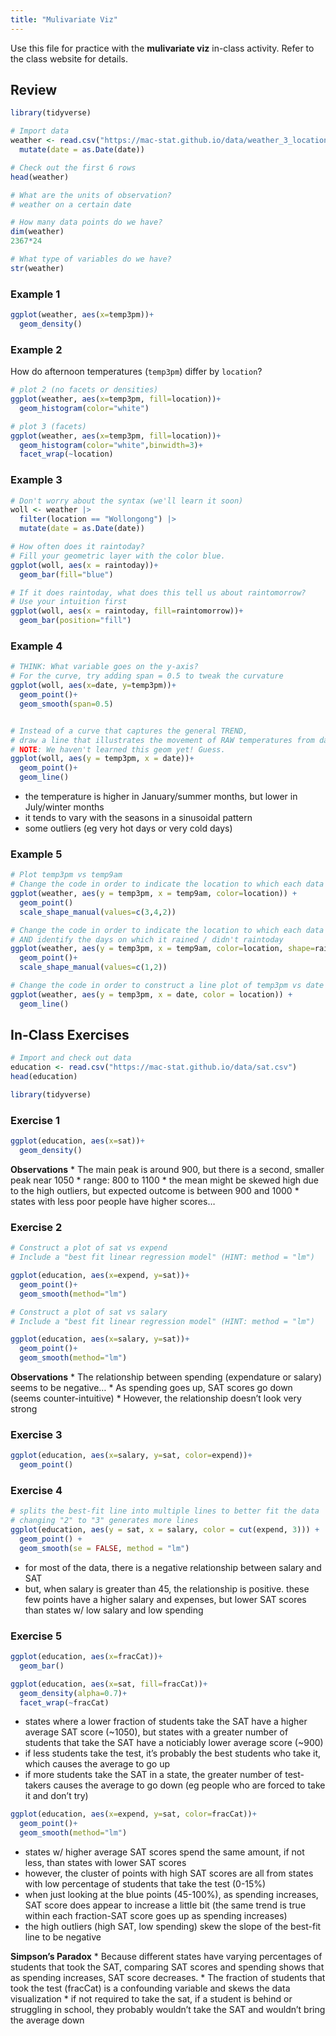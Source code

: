 ```yaml
---
title: "Mulivariate Viz"
---
```


Use this file for practice with the **mulivariate viz** in-class activity.  Refer to the class website for details.

## Review {.unnumbered}

```r
library(tidyverse)

# Import data
weather <- read.csv("https://mac-stat.github.io/data/weather_3_locations.csv") |> 
  mutate(date = as.Date(date))  

# Check out the first 6 rows
head(weather)

# What are the units of observation?
# weather on a certain date

# How many data points do we have? 
dim(weather)
2367*24

# What type of variables do we have?
str(weather)
```

### Example 1 {.unnumbered}

```r
ggplot(weather, aes(x=temp3pm))+
  geom_density()
```

### Example 2 {.unnumbered}
How do afternoon temperatures (`temp3pm`) differ by `location`?
```r
# plot 2 (no facets or densities)
ggplot(weather, aes(x=temp3pm, fill=location))+
  geom_histogram(color="white")

# plot 3 (facets)
ggplot(weather, aes(x=temp3pm, fill=location))+
  geom_histogram(color="white",binwidth=3)+
  facet_wrap(~location)

```

### Example 3 {.unnumbered}
```r
# Don't worry about the syntax (we'll learn it soon)
woll <- weather |>
  filter(location == "Wollongong") |> 
  mutate(date = as.Date(date))  

# How often does it raintoday?
# Fill your geometric layer with the color blue.
ggplot(woll, aes(x = raintoday))+
  geom_bar(fill="blue")

# If it does raintoday, what does this tell us about raintomorrow?
# Use your intuition first
ggplot(woll, aes(x = raintoday, fill=raintomorrow))+
  geom_bar(position="fill") 

```

### Example 4 {.unnumbered}
```r
# THINK: What variable goes on the y-axis?
# For the curve, try adding span = 0.5 to tweak the curvature
ggplot(woll, aes(x=date, y=temp3pm))+
  geom_point()+
  geom_smooth(span=0.5)


# Instead of a curve that captures the general TREND,
# draw a line that illustrates the movement of RAW temperatures from day to day
# NOTE: We haven't learned this geom yet! Guess.
ggplot(woll, aes(y = temp3pm, x = date))+
  geom_point()+
  geom_line()
```
* the temperature is higher in January/summer months, but lower in July/winter months
* it tends to vary with the seasons in a sinusoidal pattern
* some outliers (eg very hot days or very cold days)

### Example 5 {.unnumbered}
```r
# Plot temp3pm vs temp9am
# Change the code in order to indicate the location to which each data point corresponds
ggplot(weather, aes(y = temp3pm, x = temp9am, color=location)) + 
  geom_point()
  scale_shape_manual(values=c(3,4,2))

# Change the code in order to indicate the location to which each data point corresponds
# AND identify the days on which it rained / didn't raintoday
ggplot(weather, aes(y = temp3pm, x = temp9am, color=location, shape=raintoday)) + 
  geom_point()+
  scale_shape_manual(values=c(1,2))

```
```r
# Change the code in order to construct a line plot of temp3pm vs date for each separate location (no points!)
ggplot(weather, aes(y = temp3pm, x = date, color = location)) + 
  geom_line()
```
## In-Class Exercises {.unnumbered}
```r
# Import and check out data
education <- read.csv("https://mac-stat.github.io/data/sat.csv")
head(education)

library(tidyverse)
```

### Exercise 1 {.unnumbered}
```r
ggplot(education, aes(x=sat))+
  geom_density()
```
**Observations**
* The main peak is around 900, but there is a second, smaller peak near 1050
* range: 800 to 1100
* the mean might be skewed high due to the high outliers, but expected outcome is between 900 and 1000
* states with less poor people have higher scores...


### Exercise 2 {.unnumbered}
```r
# Construct a plot of sat vs expend
# Include a "best fit linear regression model" (HINT: method = "lm")

ggplot(education, aes(x=expend, y=sat))+
  geom_point()+
  geom_smooth(method="lm")

# Construct a plot of sat vs salary
# Include a "best fit linear regression model" (HINT: method = "lm")

ggplot(education, aes(x=salary, y=sat))+
  geom_point()+
  geom_smooth(method="lm")
```
**Observations**
* The relationship between spending (expendature or salary) seems to be negative...
* As spending goes up, SAT scores go down (seems counter-intuitive)
* However, the relationship doesn't look very strong

### Exercise 3 {.unnumbered}
```r
ggplot(education, aes(x=salary, y=sat, color=expend))+
  geom_point()
```

### Exercise 4 {.unnumbered}
```r
# splits the best-fit line into multiple lines to better fit the data
# changing "2" to "3" generates more lines
ggplot(education, aes(y = sat, x = salary, color = cut(expend, 3))) + 
  geom_point() + 
  geom_smooth(se = FALSE, method = "lm")
```
* for most of the data, there is a negative relationship between salary and SAT
* but, when salary is greater than 45, the relationship is positive. these few points have a higher salary and expenses, but lower SAT scores than states w/ low salary and low spending

### Exercise 5 {.unnumbered}
```r
ggplot(education, aes(x=fracCat))+
  geom_bar()
```
```r
ggplot(education, aes(x=sat, fill=fracCat))+
  geom_density(alpha=0.7)+
  facet_wrap(~fracCat)
```
* states where a lower fraction of students take the SAT have a higher average SAT score (~1050), but states with a greater number of students that take the SAT have a noticiably lower average score (~900)
* if less students take the test, it's probably the best students who take it, which causes the average to go up
* if more students take the SAT in a state, the greater number of test-takers causes the average to go down (eg people who are forced to take it and don't try)

```r
ggplot(education, aes(x=expend, y=sat, color=fracCat))+
  geom_point()+
  geom_smooth(method="lm")
```
* states w/ higher average SAT scores spend the same amount, if not less, than states with lower SAT scores
* however, the cluster of points with high SAT scores are all from states with low percentage of students that take the test (0-15%)
* when just looking at the blue points (45-100%), as spending increases, SAT score does appear to increase a little bit (the same trend is true within each fraction-SAT score goes up as spending increases)
* the high outliers (high SAT, low spending) skew the slope of the best-fit line to be negative 


**Simpson's Paradox**
* Because different states have varying percentages of students that took the SAT, comparing SAT scores and spending shows that as spending increases, SAT score decreases.
* The fraction of students that took the test (fracCat) is a confounding variable and skews the data visualization
* if not required to take the sat, if a student is behind or struggling in school, they probably wouldn't take the SAT and wouldn't bring the average down



